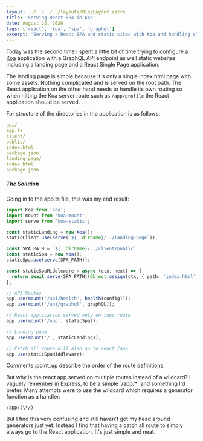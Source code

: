 ```yaml
---
layout: ../../../../layouts/BlogLayout.astro
title: 'Serving React SPA in Koa'
date: August 22, 2020
tags: ['react', 'koa', 'spa', 'graphql']
excerpt: 'Serving a React SPA and static sites with Koa and handling client-side routing.'
---
```


Today was the second time I spent a little bit of time trying to configure a
[Koa](https://koajs.com/) application with a GraphQL API endpoint as well static websites including a
landing page and a React Single Page application.

The landing page is simple because it's only a single index.html page with some assets. Nothing
complicated and is served on the root path. The React application on the other hand needs to handle
its own routing so when hitting the Koa server route such as `/app/profile` the React application should be served.

For structure of the directories in the application is as follows:

```yaml
api/
app.ts
client/
public/
index.html
package.json
landing-page/
index.html
package.json
```

##### The Solution

Going in to the app.ts file, this was my end result:

```typescript
import Koa from 'koa';
import mount from 'koa-mount';
import serve from 'koa-static';

const staticLanding = new Koa();
staticClient.use(serve(`${__dirname}/../landing-page`));

const SPA_PATH = `${__dirname}/../client/public`
const staticSpa = new Koa();
staticSpa.use(serve(SPA_PATH));

const staticSpaMiddleware = async (ctx, next) => {
  return await serve(SPA_PATH)(Object.assign(ctx, { path: 'index.html' }), next);
};

// API Routes
app.use(mount('/api/health', health(config)));
app.use(mount('/api/graphql', graphQL));

// React application served only on /app route
app.use(mount('/app', staticSpa));

// Landing page
app.use(mount('/', staticLanding));

// Catch all route will also go to react /app
app.use(staticSpaMiddleware);

```

Comments :point_up describe the order of the route definitions.

But why is the react app served on multiple routes instead of a wildcard? I vaguely remember in
Express, to be a simple \`/app/\*\` and something I'd prefer. Many attempts were to use the wildcard
which requires a generator function as a handler:

```
/app/(\*/)
```

But I find this very confusing and still haven't got my head around generators just yet. Instead I
find that having a catch all route to simply always go to the React application. It's just simple
and neat.
